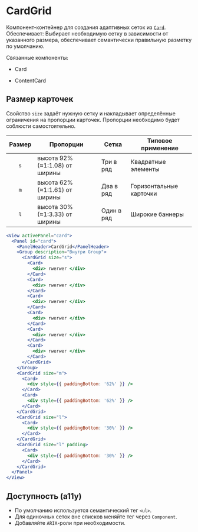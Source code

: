 <Overview>

# CardGrid

Компонент-контейнер для создания адаптивных сеток из [`Card`](/components/card). Обеспечивает:
Выбирает необходимую сетку в зависимости от указанного размера, обеспечивает семантически правильную разметку по умолчанию.

Связанные компоненты:

- Card

- ContentCard

</Overview>

## Размер карточек

Свойство `size` задаёт нужную сетку и накладывает определённые ограничения на пропорции карточек.
Пропорции необходимо будет соблюсти самостоятельно.

| Размер | Пропорции                      | Сетка      | Типовое применение      |
| :----: | ------------------------------ | ---------- | ----------------------- |
|  `s`   | высота 92% (≈1:1.08) от ширины | Три в ряд  | Квадратные элементы     |
|  `m`   | высота 62% (≈1:1.61) от ширины | Два в ряд  | Горизонтальные карточки |
|  `l`   | высота 30% (≈1:3.33) от ширины | Один в ряд | Широкие баннеры         |

```jsx
<View activePanel="card">
  <Panel id="card">
    <PanelHeader>CardGrid</PanelHeader>
    <Group description="Внутри Group">
      <CardGrid size="s">
        <Card>
          <div> rwerwer </div>
        </Card>
        <Card>
          <div> rwerwer </div>
        </Card>
        <Card>
          <div> rwerwer </div>
        </Card>
        <Card>
          <div> rwerwer </div>
        </Card>
        <Card>
          <div> rwerwer </div>
        </Card>
        <Card>
          <div> rwerwer </div>
        </Card>
      </CardGrid>
    </Group>
    <CardGrid size="m">
      <Card>
        <div style={{ paddingBottom: '62%' }} />
      </Card>
      <Card>
        <div style={{ paddingBottom: '62%' }} />
      </Card>
    </CardGrid>
    <CardGrid size="l">
      <Card>
        <div style={{ paddingBottom: '30%' }} />
      </Card>
    </CardGrid>
    <CardGrid size="l" padding>
      <Card>
        <div style={{ paddingBottom: '30%' }} />
      </Card>
    </CardGrid>
  </Panel>
</View>
```

## Доступность (a11y)

- По умолчанию используется семантический тег `<ul>`.
- Для одиночных сеток вне списков меняйте тег через `Component`.
- Добавляйте `ARIA`-роли при необходимости.
